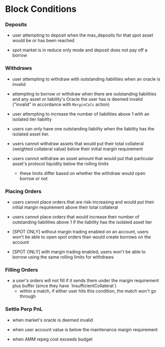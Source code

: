 # Block Conditions

### Deposits

*   user attempting to deposit when the max_deposits for that spot asset would be or has been reached

*   spot market is in reduce only mode and deposit does not pay off a borrow

### Withdraws

*   user attempting to withdraw with outstanding liabilities when an oracle is invalid

*   attempting to borrow or withdraw when there are outstanding liabilities and any asset or liability's Oracle the user has is deemed invalid ("invalid" in accordance with *`MarginCalc`* action)

*   user attempting to increase the number of liabilities above 1 with an isolated tier liability

*   users can only have one outstanding liability when the liability has the isolated asset tier.

*   users cannot withdraw assets that would put their total collateral (weighted collateral value) below their initial margin requirement

*   users cannot withdraw an asset amount that would put that particular asset's protocol liquidity below the rolling limits
    *   these limits differ based on whether the withdraw would open borrow or not

### Placing Orders

*   users cannot place orders that are risk-increasing and would put their initial margin requirement above their total collateral

*   users cannot place orders that would increase their number of outstanding liabilities above 1 if the liability has the isolated asset tier

*   [SPOT ONLY] without margin trading enabled on an account, users won't be able to open spot orders than would create borrows on the account

*   [SPOT ONLY] with margin trading enabled, users won't be able to borrow using the same rolling limits for withdraws

### Filling Orders

*   a user's orders will not fill if it sends them under the margin requirement plus buffer (since they have \`InsufficientCollateral\`)
    *   within a match, if either user hits this condition, the match won't go through

### Settle Perp PnL

*   when market's oracle is deemed invalid

*   when user account value is below the maintenance margin requirement

*   when AMM repeg cost exceeds budget